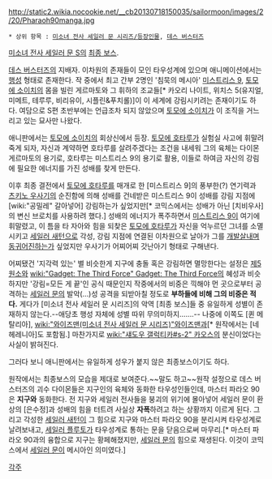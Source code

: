 http://static2.wikia.nocookie.net/__cb20130718150035/sailormoon/images/2/20/Pharaoh90manga.jpg

 * 상위 항목 : [[미소녀 전사 세일러 문 시리즈/등장인물]], [[데스 버스터즈]]

[[미소녀 전사 세일러 문 S]]의 [[최종 보스]].

[[데스 버스터즈]]의 지배자. 이차원의 존재들이 모인 타우성계에 있으며 애니메이션에서는 [[행성]] 형태로 존재한다. 작 중에서 최고 간부 2명인 '침묵의 메시아' [[미스트리스 9]], [[토모에 소이치]]의 몸을 빌린 게르마토와 그 휘하의 조교들[* 카오리 나이트, 위치스 5(유지얼, 미메트, 테루루, 비리유이, 시플린&푸치롤)]이 이 세계에 강림시키려는 존재이기도 하다. 여담으로 S편 초반부에는 언급조차 되지 않았으며 [[토모에 소이치]]가 이 조직을 거느리고 있는 묘사만 나왔다.

애니판에서는 [[토모에 소이치]]의 회상신에서 등장. [[토모에 호타루]]가 실험실 사고에 휘말려 죽게 되자, 자신과 계약하면 호타루를 살려주겠다는 조건을 내세워 그의 육체는 다이몬 게르마토의 용기로, 호타루는 미스트리스 9의 용기로 활용, 이들로 하여금 자신의 강림에 필요한 에너지를 가진 성배를 찾게 만든다.

이후 최종 결전에서 [[토모에 호타루]]를 매개로 한 [미스트리스 9]의 풍부한(?) 연기력과 [[츠키노 우사기]]의 순진함에 의해 성배를 건네받은 미스트리스 9이 성배를 강림 지점에 [wiki:"공밀레" 갈아넣어] 강림하는가 싶었지만[* 코믹스에서는 성배가 아닌 [치비우사]의 변신 브로치를 사용하려 했다.] 성배의 에너지가 폭주하면서 [[미스트리스 9]]이 여기에 휘말렸고, 이 틈을 타 자아와 힘을 되찾은 [[토모에 호타루]]가 자신을 억누르던 그녀를 소멸시키고 [[세일러 새턴]]으로 각성, 강림 지점에 연결된 이차원으로 날아가 그를 [[개발살]]내며 [[동귀어진]]하는가 싶었지만 우사기가 어찌어찌 갓난아기 형태로 구해낸다.

어찌됐건 '지각력 있는' 별 비슷한게 지구에 충돌 혹은 강림하면 멸망한다는 설정은 [[제5원소]]와 [[wiki:"Gadget: The Third Force" Gadget: The Third Force]]의 혜성과 비슷하지만 '강림=모든 게 끝'인 공식 때문인지 작중에서의 비중은 끽해야 먼 곳으로부터 공격하는 [[세일러 문]]의 발악(…)성 공격을 되받아칠 정도로 '''부하들에 비해 그의 비중은 적다.''' 게다가 [미소녀 전사 세일러 문 시리즈]의 악역 [최종 보스]들 중 유일하게 성별이 존재하지 않는다.--애당초 행성 자체에 성별 따위 무의미하지…….-- 나중에 이쪽도 [퀸 메탈리아], [[wiki:"와이즈맨(미소녀 전사 세일러 문 시리즈)"와이즈맨]]과[* 원작에서는 [네헤레니아]도 포함됨.] 마찬가지로 [[wiki:"섀도우 갤럭티카#s-2" 카오스]]의 분신이었다는 사실이 밝혀진다.

그러다 보니 애니판에서는 유일하게 성우가 붙지 않은 최종보스이기도 하다.

원작에서는 최종보스의 모습을 제대로 보여준다.~~말도 하고~~원작 설정으로 데스 버스터즈의 괴수 다이몬들은 지구인의 육체와 동화한 타우성인들인데, 마스터 파라오 90은 '''지구와''' 동화한다. 전 지구와 세일러 전사들을 붕괴의 위기에 몰아넣어 세일러 문이 환상의 [은수정]과 성배의 힘을 터트려 사실상 '''자폭'''하려고 하는 상황까지 이르게 된다. 그리고 각성한 [[세일러 새턴]]이 그 힘으로 지구와 마스터 파라오 90을 분리시켜 타우성계로 날려보내고, [[세일러 플루토]]가 타우성계로 통하는 문을 닫음으로써 마무리.[* 마스터 파라오 90과의 융합으로 지구는 황페해졌지만, [[세일러 문]]의 힘으로 재생된다. 이것이 코믹스에서 [[세일러 문]]이 메시아인 의미였다.]

[[각주]]
